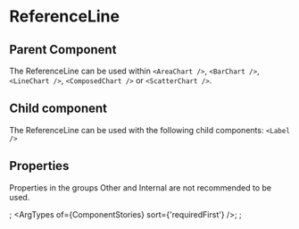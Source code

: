 
# ReferenceLine

## Parent Component

The ReferenceLine can be used within `<AreaChart />`, `<BarChart />`, `<LineChart />`, `<ComposedChart />` or `<ScatterChart />`.

## Child component

The ReferenceLine can be used with the following child components: `<Label />`

## Properties

Properties in the groups Other and Internal are not recommended to be used.

<Meta of={ComponentStories} />;
<ArgTypes of={ComponentStories} sort={'requiredFirst'} />;
<Stories />;

